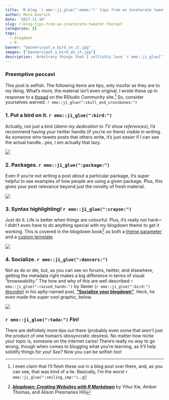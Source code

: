 ```yaml
---
title: 'R-blog `r emo::ji_glue(":memo:")` tips from an inveterate tweeter thereof'
author: Mara Averick
date: '2017-11-10'
slug: r-blog-tips-from-an-inveterate-tweeter-thereof
categories: []
tags:
  - blogdown
  - R
banner: "banners/put_a_bird_on_it.jpg"
images: ["banners/put_a_bird_on_it.jpg"]
description: 'Arbitrary things that I selfishly love `r emo::ji_glue(":sparkling_heart:")` to see in other people’s blog posts.'
---
```


### Preemptive peccavi

This post is selfish. The following items are tips, only insofar as they are to my liking. 
What's more, the material isn't even original. I wrote these up in response to a [thread](https://community.rstudio.com/t/tips-tricks-for-blogdown/2573?u=mara) on the RStudio Community site.[^claim] So, consider yourselves warned. `r emo::ji_glue(":skull_and_crossbones:")`


### 1. Put a bird on it. `r emo::ji_glue(":bird:")`
Actually, not just a bird (_damn my dedication to TV show references_), I'd recommend having your twitter handle (if you're on there) visible in writing. As someone who tweets posts that others write, it's just _easier_ if I can see the actual handle...yes, I _am_ actually that lazy.

![](https://i.imgur.com/1jDnUBr.gif)

### 2. Packages. `r emo::ji_glue(":package:")`
Even if you're not writing a post _about_ a particular package, it's super helpful to see examples of how people are using a given package. Plus, this gives your post relevance beyond just the novelty of fresh material.

![](https://i.imgur.com/xfNVMDm.gif)

### 3. Syntax highlighting!  `r emo::ji_glue(":crayon:")`
Just do it. Life is better when things are colourful. Plus, it's really not hard— I didn't even have to do anything special with my blogdown theme to get it working. This is covered in the blogdown book[^blogdown] as both a [theme parameter](https://bookdown.org/yihui/blogdown/themes.html#the-default-theme) and a [custom template](https://bookdown.org/yihui/blogdown/templates.html#how-to).

![](https://i.imgur.com/b55smoP.gif)

### 4. Socialize.  `r emo::ji_glue(":dancers:")`
Not as do or die, but, as you can see on forums, twitter, and elsewhere, getting the metadata right makes a big difference in terms of visual "browseability." The how and why of this are well described `r emo::ji_glue(":raised_hands:")` by Xavier (`r emo::ji_glue(":bird:")` [\@xvrdm](https://twitter.com/xvrdm)) in his aptly-named post, [**"Socialize your blogdown"**](https://xvrdm.github.io/2017/10/23/socialize-your-blogdown/). Heck, he even made the super cool graphic, below.

![](https://i.imgur.com/H8pTgVH.png)


### `r emo::ji_glue(":tada:")` Fin!
There are definitely more tips out there (probably even some that _aren't_ just the product of one human's idiosyncratic desires). No matter how niche your topic is, someone on the internet cares! There's really no way to go wrong, though when comes to blogging what you're learning, as it'll help solidify things for _you_! _See?_ Now you can be selfish too!


[^claim]: I even claim that I'll flesh these out in a blog post over there, and, as you can see, that was kind of a lie. Basically, I'm the worst `r emo::ji_glue(":smiling_imp:")`...

[^blogdown]: [**_blogdown: Creating Websites with R Markdown_**](https://bookdown.org/yihui/blogdown/) by Yihui Xie, Amber Thomas, and Alison Presmanes Hill
